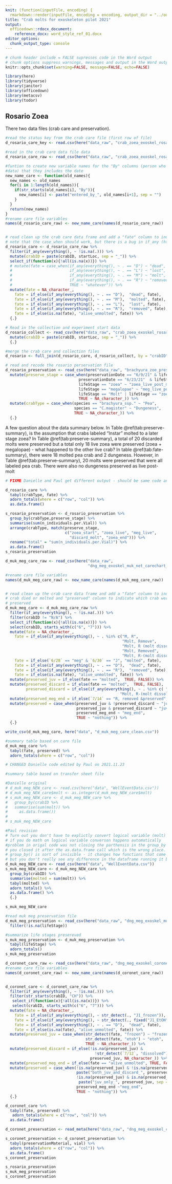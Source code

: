```yaml
---
knit: (function(inputFile, encoding) {
  rmarkdown::render(inputFile, encoding = encoding, output_dir = "../output_word") })
title: "Crab molts for exoskeleton pilot 2021"
output:
  officedown::rdocx_document:
    reference_docx: word_style_ref_01.docx
editor_options:
  chunk_output_type: console
---
```


```r
# chunk header include = FALSE supresses code in the Word output
# chunk options suppress warnings, messages and output in the Word output
knitr::opts_chunk$set(warning=FALSE, message=FALSE, echo=FALSE)
```

```r
library(here)
library(tidyverse)
library(janitor)
library(officedown)
library(metacsv)
library(todor)
```

## Rosario Zoea

There two data files (crab care and preservation).

```r

#read the status key from the crab care file (first row of file)
d_rosario_care_key <- read.csv(here("data_raw", "crab_zoea_exoskel_rosario_carechart_2021.csv"),header = FALSE, nrows = 1)[,1] 

#read in the crab care data file data
d_rosario_care_raw <- read_csv(here("data_raw", "crab_zoea_exoskel_rosario_carechart_2021.csv"), skip = 3) 

#funtion to create new variable names for the "By" columns (person who entered
#data) that they includes the date
new_name_care <- function(old_names){
  new_names <- old_names
  for(i in 1:length(old_names)){
    if(str_starts(old_names[i], "By")){
      new_names[i] <- paste("entered_by_", old_names[i+1], sep = "")
    }
  }
  return(new_names)
} 
#rename care file variables
names(d_rosario_care_raw) <- new_name_care(names(d_rosario_care_raw))


# read clean up the crab care data frame and add a "fate" column to indicate id crab died or molted.
# note that the case_when should work, but there is a bug in if_any (https://github.com/tidyverse/dplyr/issues/5782#)
d_rosario_care <- d_rosario_care_raw %>%
  filter(if_any(everything(), ~ !is.na(.))) %>%
  mutate(crabID = paste(crabID, startLoc, sep = "_")) %>%
  select_if(function(x){!all(is.na(x))}) %>%
  # mutate(fate = case_when(if_any(everything(), ~ . == "D") ~ "dead",
  #                         if_any(everything(), ~ . == "L") ~ "lost",
  #                         if_any(everything(), ~ . == "M") ~ "molt",
  #                         if_any(everything(), ~ . == "R") ~ "removed",
  #                         TRUE ~ "whatever")) %>%
  mutate(fate = NA_character_, 
    fate = if_else(if_any(everything(), ~ . == "D"),  "dead", fate),
    fate = if_else(if_any(everything(), ~ . == "M"),  "molted", fate),
    fate = if_else(if_any(everything(), ~ . == "L"),  "lost", fate),
    fate = if_else(if_any(everything(), ~ . == "R"),  "removed", fate),
    fate = if_else(is.na(fate), "alive_unmolted", fate)) %>%
  {.}

# Read in the collection and experiment start data
d_rosario_collect <- read_csv(here("data_raw", "crab_zoea_exoskel_rosario_collection_2021.csv"), skip = 2) %>%
  mutate(crabID = paste(crabID, startLoc, sep = "_")) %>%
  {.}

#merge the crab care and collection files
d_rosario <- full_join(d_rosario_care, d_rosario_collect, by = "crabID")


```

```r

# read and recode the rosario perservation file
d_rosario_preservation <- read_csv(here("data_raw", "brachyura_zoe_preservationLog_popvials_DANIELLE'S_NOTES.csv")) %>%
  mutate(preserve_stage = case_when(preservationDate == "6/9/21" & lifeStage == "zoea" ~ "zoea_start",
                                preservationDate == "6/23/21"  & lifeStage == "zoea" ~ "zoea_end",
                                lifeStage == "zoea" ~ "zoea_live_post_molt",
                                lifeStage == "megalopae" ~ "meg_live_post_molt",
                                lifeStage == "Molt" | lifeStage == "zoeaMOLT" ~ "discard_molt",
                                TRUE ~ NA_character_)) %>%
  mutate(crabType = case_when(species == "brachyura_ssp." ~ "Pea",
                              species == "C.magister" ~ "Dungeness",
                              TRUE ~ NA_character_)) %>%
  {.}
```

A few question about the data summary below. In Table \@ref(tab:preserve-summary), is the assumption that crabs labeled "Instar" molted to a later stage zoea? In Table \@ref(tab:preserve-summary), a total of 20 discarded molts were preserved but a total only 18 live zoea were preserved (zoea + megalopae) - what happened to the other live crab? In table \@ref(tab:fate-summary), there were 18 molted pea crab and 2 dungeness. However, in Table \@ref(tab:preserve-summary), 20 molts were preserved that were all labeled pea crab. There were also no dungeness preserved as live post-molt

```r

# FIXME Danielle and Paul get different output - should be same code and data- why???

d_rosario_care %>%
  tabyl(crabType, fate) %>%
  adorn_totals(where = c("row", "col")) %>%
  as.data.frame()
```

```r
s_rosario_preservation <- d_rosario_preservation %>%
  group_by(crabType,preserve_stage) %>%
  summarise(sum(n_individuals.per.Vial)) %>%
  arrange(crabType, match(preserve_stage, 
                          c("zoea_start", "zoea_live", "meg_live", 
                            "discard_molt", "zoea_end"))) %>%
  rename("total" = "sum(n_individuals.per.Vial)") %>%
  as.data.frame()
s_rosario_preservation
```

```r

d_muk_meg_care_raw <- read_csv(here("data_raw", 
                                    "dng_meg_exoskel_muk_net_carechart_2021.csv"), skip = 1)

#rename care file variables
names(d_muk_meg_care_raw) <- new_name_care(names(d_muk_meg_care_raw))


# read clean up the crab care data frame and add a "fate" column to indicate id
# crab died or molted and "preserved" column to indicate which crab were
# preserved
d_muk_meg_care <- d_muk_meg_care_raw %>%
  filter(if_any(everything(), ~ !is.na(.))) %>%
  filter(crabID != "N/A") %>%
  select_if(function(x){!all(is.na(x))}) %>%
  select(crabID, starts_with(c("6", "7"))) %>%
  mutate(fate = NA_character_, 
    fate = if_else(if_any(everything(), ~ . %in% c("M, R", 
                                                   "Molt, Remove", 
                                                   "Molt, R (molt dissolve)", 
                                                   "Molt, Removed",
                                                   "Molt, R-(molt dissolved)")),"molted", fate),
    fate = if_else(`6/28` == "meg" & `6/30` == "J", "molted", fate),
    fate = if_else(if_any(everything(), ~ . == "D"),  "dead", fate),
    fate = if_else(if_any(everything(), ~ . == "R"),  "removed", fate),
    fate = if_else(is.na(fate), "alive_unmolted", fate)) %>%
  mutate(preserved_juv = if_else(fate == "molted",  TRUE, FALSE)) %>%
  mutate(preserved_discard = if_else(fate == "molted",  TRUE, FALSE),
         preserved_discard = if_else(if_any(everything(), ~ . %in% c( "Molt, R (molt dissolve)", 
                                                  "Molt, R-(molt dissolved)")), FALSE, preserved_discard)) %>%
  mutate(preserved_meg_end = if_else(`7/14` == "R, removed &preserved",  TRUE, FALSE)) %>%
  mutate(preserved = case_when(preserved_juv & !preserved_discard ~ "juv_only",
                               preserved_juv & preserved_discard ~ "juv_and_discard",
                               preserved_meg_end ~ "meg_end",
                               TRUE ~ "nothing")) %>%
  {.}

write_csv(d_muk_meg_care, here("data", "d_muk_meg_care_clean.csv"))

```

```r
#summary table based on care file
d_muk_meg_care %>%
  tabyl(fate, preserved) %>%
  adorn_totals(where = c("row", "col"))
```

```r
# CHANGED Danielle code edited by Paul on 2021.11.23

#summary table based on transfer sheet file

#Danielle original
# d_muk_meg_NEW_care <- read.csv(here("data", "WellEventData.csv"))
# d_muk_meg_NEW_care$molt <- as.integer(d_muk_meg_NEW_care$molt)
# s_muk_meg_NEW_care <- d_muk_meg_NEW_care %>%
#   group_by(crabID %>%
#   summarise(sum(molt)) %>%
#     as.data.frame())
# 
# s_muk_meg_NEW_care

#Paul revision
# Turn out you don't have to explictly convert logical variable (molt) to 0/1,
# if you do math on logical variable converson happens automatically
#problem in origal code was not closing the parthensis in the group_by function call
# you closed it after the as.data.frame call which is the wrong place.
# group_by() is sort of invisible - it changes how functions that come after it, like summarize work, 
# but you don't really see any difference in the dataframe running it by itself except for a hidden attribute.
d_muk_meg_NEW_care <- read_csv(here("data", "WellEventData.csv"))
s_muk_meg_NEW_care <- d_muk_meg_NEW_care %>%
  group_by(crabID) %>%
  summarise(molted = sum(molt)) %>%
  tabyl(molted) %>%
  adorn_totals() %>%
  as.data.frame() %>%
  {.}

s_muk_meg_NEW_care

```

```r
#read muk meg preservation file
d_muk_meg_preservation <- read_csv(here("data_raw", "dng_meg_exoskel_muk_net_preservation_2021.csv")) %>%
  filter(!is.na(lifeStage))

#summarize life stages presereved
s_muk_meg_preservation <- d_muk_meg_preservation %>%
  tabyl(lifeStage) %>%
  adorn_totals()
s_muk_meg_preservation
```

```r
d_coronet_care_raw <- read_csv(here("data_raw", "dng_meg_exoskel_coronet_carechart_2021.csv"), skip = 3)
#rename care file variables
names(d_coronet_care_raw) <- new_name_care(names(d_coronet_care_raw))


d_coronet_care <- d_coronet_care_raw %>%
  filter(if_any(everything(), ~ !is.na(.))) %>%
  filter(str_starts(crabID, "CH")) %>%
   select_if(function(x){!all(is.na(x))}) %>%
   select(crabID, starts_with(c("6", "7"))) %>%
  mutate(fate = NA_character_,
    fate = if_else(if_any(everything(), ~ str_detect(., "J1_frozen")), "j1_frozen", fate),
    fate = if_else(if_any(everything(), ~ str_detect(., fixed("J1_EtOH", ignore_case = TRUE))),  "j1_etoh", fate),
    fate = if_else(if_any(everything(), ~ . == "D"),  "dead", fate),
    fate = if_else(is.na(fate), "alive_unmolted", fate)) %>%
  mutate(preserved_juv = case_when(str_detect(fate, "frozen") ~ "frozen",
                                   str_detect(fate, "etoh") ~ "etoh",
                                   TRUE ~ NA_character_)) %>%
  mutate(preserved_discard = if_else(!is.na(preserved_juv) & 
                                       !str_detect(`7/12`, "dissolved"),
                                     preserved_juv, NA_character_)) %>%
  mutate(preserved_meg_end = if_else(fate == "alive_unmolted", TRUE, FALSE)) %>%
  mutate(preserved = case_when(!is.na(preserved_juv) & !is.na(preserved_discard) ~
                               paste("both_juv_and_discard_", preserved_juv, sep = "" ),
                               !is.na(preserved_juv) & is.na(preserved_discard) ~
                                paste("juv_only_", preserved_juv, sep = "" ),
                               preserved_meg_end ~"meg_end",
                               TRUE ~ "nothing")) %>%
  {.}
```

```r
d_coronet_care %>%
  tabyl(fate, preserved) %>%
   adorn_totals(where = c("row", "col")) %>%
  as.data.frame()

```

```r
d_coronet_preservation <- read_meta(here("data_raw", "dng_meg_exoskel_coronet_preservation_2021_with_meta.csv"))$data

s_coronet_preservation <- d_coronet_preservation %>%
  tabyl(preservationMaterial, vial) %>%
  adorn_totals(where = c("row", "col")) %>%
  as.data.frame()
s_coronet_preservation
```

```r
s_rosario_preservation
s_muk_meg_preservation
s_coronet_preservation
```

